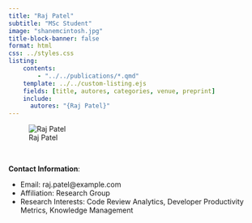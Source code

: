 ```yaml
---
title: "Raj Patel"
subtitle: "MSc Student"
image: "shanemcintosh.jpg"
title-block-banner: false
format: html
css: ../styles.css
listing:
    contents:
        - "../../publications/*.qmd"
    template: ../../custom-listing.ejs
    fields: [title, autores, categories, venue, preprint]
    include:
      autores: "{Raj Patel}"
---
```


::: {.profile-image}
![Raj Patel](shanemcintosh.jpg "Raj Patel")
:::
<br>

**Contact Information**:

- Email: raj.patel@example.com   
- Affiliation: Research Group
- Research Interests: Code Review Analytics, Developer Productivity Metrics, Knowledge Management
